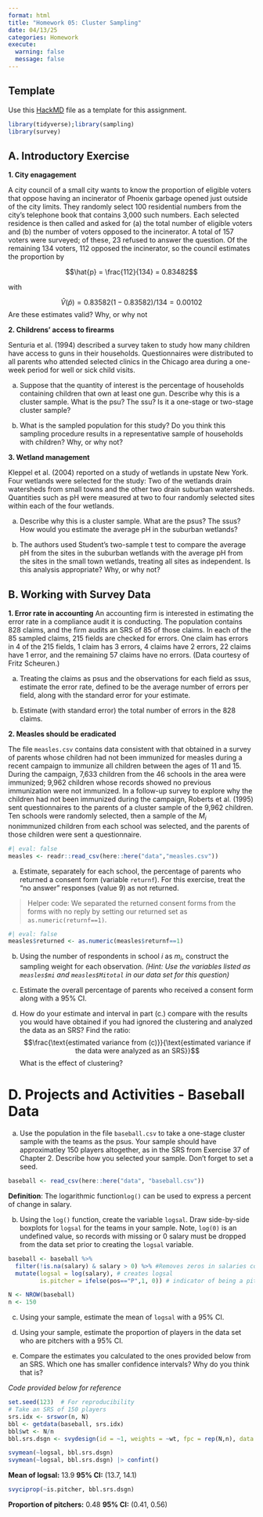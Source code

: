 ```yaml
---
format: html
title: "Homework 05: Cluster Sampling"
date: 04/13/25
categories: Homework
execute: 
  warning: false
  message: false
---
```


:::{.callout-tip }
## Template

Use this [HackMD](https://hackmd.io/@norcalbiostat/hw05_template/edit) file as a template for this assignment.
:::

```r
library(tidyverse);library(sampling)
library(survey)
```

## A. Introductory Exercise

**1. City enagagement**

A city council of a small city wants to know the proportion of eligible voters that oppose having an incinerator of Phoenix garbage opened just outside of the city limits. They randomly select 100 residential numbers from the city's telephone book that contains 3,000 such numbers. Each selected residence is then called and asked for (a) the total number of eligible voters and (b) the number of voters opposed to the incinerator. A total of 157 voters were surveyed; of these, 23 refused to answer the question. Of the remaining 134 voters, 112 opposed the incinerator, so the council estimates the proportion by

$$\hat{p} = \frac{112}{134} = 0.83482$$

with

$$\hat{V}(\hat{p})= 0.83582(1-0.83582)/134 = 0.00102$$
Are these estimates valid? Why, or why not


**2. Childrens' access to firearms**

Senturia et al. (1994) described a survey taken to study how many children have access to guns in their households. Questionnaires were distributed to all parents who attended selected clinics in the Chicago area during a one-week period for well or sick child visits.

(a) Suppose that the quantity of interest is the percentage of households containing children that own at least one gun. Describe why this is a cluster sample. What is the psu? The ssu? Is it a one-stage or two-stage cluster sample?

(b) What is the sampled population for this study? Do you think this sampling procedure results in a representative sample of households with children? Why, or why not?


**3. Wetland management**

Kleppel et al. (2004) reported on a study of wetlands in upstate New York. Four wetlands were selected for the study: Two of the wetlands drain watersheds from small towns and the other two drain suburban watersheds. Quantities such as pH were measured at two to four randomly selected sites within each of the four wetlands.

(a) Describe why this is a cluster sample. What are the psus? The ssus? How would you estimate the average pH in the suburban wetlands?

(b) The authors used Student's two-sample t test to compare the average pH from the sites in the suburban wetlands with the average pH from the sites in the small town wetlands, treating all sites as independent. Is this analysis appropriate? Why, or why not?

 
## B. Working with Survey Data

**1. Error rate in accounting**
An accounting firm is interested in estimating the error rate in a compliance audit it is conducting. The population contains 828 claims, and the firm audits an SRS of 85 of those claims. In each of the 85 sampled claims, 215 fields are checked for errors. One claim has errors in 4 of the 215 fields, 1 claim has 3 errors, 4 claims have 2 errors, 22 claims have 1 error, and the remaining 57 claims have no errors. (Data courtesy of Fritz Scheuren.)

a) Treating the claims as psus and the observations for each field as ssus, estimate the error rate, defined to be the average number of errors per field, along with the standard error for your estimate.

b) Estimate (with standard error) the total number of errors in the 828 claims. 

**2. Measles should be eradicated**

The file `measles.csv` contains data consistent with that obtained in a survey of parents whose children had not been immunized for measles during a recent campaign to immunize all children between the ages of 11 and 15. During the campaign, 7,633 children from the 46 schools in the area were immunized; 9,962 children whose records showed no previous immunization were not immunized. In a follow-up survey to explore why the children had not been immunized during the campaign, Roberts et al. (1995) sent questionnaires to the parents of a cluster sample of the 9,962 children. Ten schools were randomly selected, then a sample of the $M_i$ nonimmunized children from each school was selected, and the parents of those children were sent a questionnaire.

```r
#| eval: false
measles <- readr::read_csv(here::here("data","measles.csv"))
```

a.  Estimate, separately for each school, the percentage of parents who returned a consent form (variable `returnf`). For this exercise, treat the “no answer” responses (value 9) as not returned.

> Helper code: We separated the returned consent forms from the forms with no reply by setting our returned set as `as.numeric(returnf==1)`.

```r
#| eval: false
measles$returned <- as.numeric(measles$returnf==1)
```

b.  Using the number of respondents in school $i$ as $m_i$, construct the sampling weight for each observation. *(Hint: Use the variables  listed as `measles$mi` and `measles$Mitotal` in our data set for this question)*

c.  Estimate the overall percentage of parents who received a consent form along with a 95% CI.

d.  How do your estimate and interval in part (c.) compare with the results you would have obtained if you had ignored the clustering and analyzed the data as an SRS? Find the ratio: $$\frac{\text{estimated variance from (c)}}{\text{estimated variance if the data were analyzed as an SRS}}$$ What is the effect of clustering?

# D. Projects and Activities - Baseball Data 

a. Use the population in the file `baseball.csv` to take a one-stage cluster sample with the teams as the psus. Your sample should have approximatley 150 players altogether, as in the SRS from Exercise 37 of Chapter 2. Describe how you selected your sample. Don't forget to set a seed. 

```r
baseball <- read_csv(here::here("data", "baseball.csv"))
```


$\textbf{Definition}$: The logarithmic function`log()` can be used to express a percent of change in salary. 


b. Using the `log()` function, create the variable `logsal`. Draw side-by-side boxplots for `logsal` for the teams in your sample. Note, `log(0)` is an undefined value, so records with missing or 0 salary must be dropped from the data set prior to creating the `logsal` variable. 

```r
baseball <- baseball %>%
  filter(!is.na(salary) & salary > 0) %>% #Removes zeros in salaries column 
  mutate(logsal = log(salary), # creates logsal 
         is.pitcher = ifelse(pos=="P",1, 0)) # indicator of being a pitcher

N <- NROW(baseball)
n <- 150
```

c) Using your sample, estimate the mean of `logsal` with a 95% CI.

d) Using your sample, estimate the proportion of players in the data set who are pitchers with a 95% CI.

e) Compare the estimates you calculated to the ones provided below from an SRS. Which one has smaller confidence intervals? Why do you think that is?


*Code provided below for reference*

```r
set.seed(123)  # For reproducibility
# Take an SRS of 150 players
srs.idx <- srswor(n, N)
bbl <- getdata(baseball, srs.idx)
bbl$wt <- N/n
bbl.srs.dsgn <- svydesign(id = ~1, weights = ~wt, fpc = rep(N,n), data = bbl)
```

```r
svymean(~logsal, bbl.srs.dsgn)
svymean(~logsal, bbl.srs.dsgn) |> confint()
```

**Mean of logsal:** 13.9
**95% CI:** (13.7, 14.1)

```r
svyciprop(~is.pitcher, bbl.srs.dsgn)
```
**Proportion of pitchers:** 0.48
**95% CI:** (0.41, 0.56)



